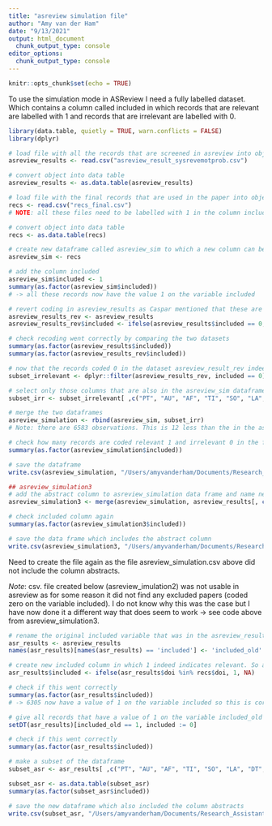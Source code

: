 ```yaml
---
title: "asreview simulation file"
author: "Amy van der Ham"
date: "9/13/2021"
output: html_document
  chunk_output_type: console
editor_options: 
  chunk_output_type: console
---
```


```r
knitr::opts_chunk$set(echo = TRUE)
```
To use the simulation mode in ASReview I need a fully labelled dataset. Which contains a column called included in which records that are relevant are labelled with 1 and records that are irrelevant are labelled with 0. 

```r
library(data.table, quietly = TRUE, warn.conflicts = FALSE)
library(dplyr)

# load file with all the records that are screened in asreview into object
asreview_results <- read.csv("asreview_result_sysrevemotprob.csv")

# convert object into data table
asreview_results <- as.data.table(asreview_results)

# load file with the final records that are used in the paper into object
recs <- read.csv("recs_final.csv")
# NOTE: all these files need to be labelled with 1 in the column included because these are the records that were deemed suitable for the analysis. 

# convert object into data table
recs <- as.data.table(recs)

# create new dataframe called asreview_sim to which a new column can be added
asreview_sim <- recs

# add the column included
asreview_sim$included <- 1
summary(as.factor(asreview_sim$included))
# -> all these records now have the value 1 on the variable included

# revert coding in asreview_results as Caspar mentioned that these are reversed coded
asreview_results_rev <- asreview_results
asreview_results_rev$included <- ifelse(asreview_results$included == 0, 1, 0)

# check recoding went correctly by comparing the two datasets
summary(as.factor(asreview_results$included))
summary(as.factor(asreview_results_rev$included))

# now that the records coded 0 in the dataset asreview_result_rev indeed represent the articles that were excluded we can subset these and add them to the dataframe asreview_sim 
subset_irrelevant <- dplyr::filter(asreview_results_rev, included == 0)

# select only those columns that are also in the asreview_sim dataframe
subset_irr <- subset_irrelevant[ ,c("PT", "AU", "AF", "TI", "SO", "LA", "DT", "DE", "ID", "AB", "C1", "RP", "EM", "FU", "FX", "NR", "TC", "Z9", "U1", "U2", "PU", "PI", "PA", "SN", "EI", "J9", "JI", "PD", "PY", "VL", "IS", "AR", "DI", "PG", "WC", "SC", "GA", "UT", "PM", "OA", "DA", "ER", "BP", "EP", "EA", "OI", "RI", "SI", "SU", "MA", "CA", "CT", "CY", "CL", "SP", "EF", "HC", "HP", "PN", "BE", "SE", "BN", "HO", "D2", "DB", "CR", "AU_UN", "AU1_UN", "AU_UN_NR", "SR_FULL", "SR", "doi", "title", "n_duplicates", "included")]

# merge the two dataframes 
asreview_simulation <- rbind(asreview_sim, subset_irr)
# Note: there are 6583 observations. This is 12 less than the in the asreview_result_sysrevemotprob.csv file. Have to check reason for this in exploration_asreviewresultsfile.Rmd. Probably something to do with rayyan. It does not really matter that these cases are excluded for the simulation however. 

# check how many records are coded relevant 1 and irrelevant 0 in the final dataframe
summary(as.factor(asreview_simulation$included))

# save the dataframe
write.csv(asreview_simulation, "/Users/amyvanderham/Documents/Research_Assistant_Rgit/veni_sysrev/asreview_simulation/asreview_simulation.csv", row.names = FALSE)

## asreview_simulation3
# add the abstract column to asreview_simulation data frame and name new data frame asreview_simulation3
asreview_simulation3 <- merge(asreview_simulation, asreview_results[, c("doi", "abstract")], by="doi")

# check included column again
summary(as.factor(asreview_simulation3$included))

# save the data frame which includes the abstract column
write.csv(asreview_simulation3, "/Users/amyvanderham/Documents/Research_Assistant_Rgit/veni_sysrev/asreview_simulation/asreview_simulation3.csv", row.names = FALSE)
```

Need to create the file again as the file asreview_simulation.csv above did not include the column abstracts. 

*Note*: csv. file created below (asreview_imulation2) was not usable in asreview as for some reason it did not find any excluded papers (coded zero on the variable included). I do not know why this was the case but I have now done it a different way that does seem to work -> see code above from asreview_simulation3. 

```r
# rename the original included variable that was in the asreview_result_sysrevemotprob.csv to included_old so that we can call the new and correctly coded (1 = relevant, 0 = irrelevant) column included. 
asr_results <- asreview_results
names(asr_results)[names(asr_results) == 'included'] <- 'included_old'

# create new included column in which 1 indeed indicates relevant. So all the articles that are in the data set recs have been deemed suitable for analysis so need to receive one on this new included variable.
asr_results$included <- ifelse(asr_results$doi %in% recs$doi, 1, NA)

# check if this went correctly
summary(as.factor(asr_results$included))
# -> 6305 now have a value of 1 on the variable included so this is correct

# give all records that have a value of 1 on the variable included_old (which was the revert coded variable) a value of 0 on the variable included
setDT(asr_results)[included_old == 1, included := 0]

# check if this went correctly
summary(as.factor(asr_results$included))

# make a subset of the dataframe
subset_asr <- asr_results[ ,c("PT", "AU", "AF", "TI", "SO", "LA", "DT", "DE", "ID", "AB", "C1", "RP", "EM", "FU", "FX", "NR", "TC", "Z9", "U1", "U2", "PU", "PI", "PA", "SN", "EI", "J9", "JI", "PD", "PY", "VL", "IS", "AR", "DI", "PG", "WC", "SC", "GA", "UT", "PM", "OA", "DA", "ER", "BP", "EP", "EA", "OI", "RI", "SI", "SU", "MA", "CA", "CT", "CY", "CL", "SP", "EF", "HC", "HP", "PN", "BE", "SE", "BN", "HO", "D2", "DB", "CR", "AU_UN", "AU1_UN", "AU_UN_NR", "SR_FULL", "SR", "doi", "title", "abstract", "n_duplicates", "included")]

subset_asr <- as.data.table(subset_asr)
summary(as.factor(subset_asr$included))

# save the new dataframe which also included the column abstracts
write.csv(subset_asr, "/Users/amyvanderham/Documents/Research_Assistant_Rgit/veni_sysrev/asreview_simulation/asreview_simulation2.csv", row.names = FALSE)
```


